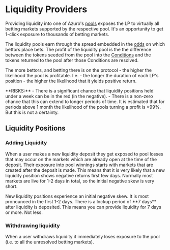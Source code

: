 
# Liquidity Providers

Providing liquidity into one of Azuro's [pools](/concepts/protocol/pools) exposes the LP to virtually all betting markets supported by the
respective pool. It's an opportunity to get 1-click exposure to thousands of betting markets.

The liquidity pools earn through the spread embedded in the [odds](/concepts/protocol/odds) on which bettors place bets. The profit of the
liquidity pool is the the difference between the tokens seeded from the pool into the [Conditions](/concepts/protocol/conditions) and the tokens
returned to the pool after those Conditions are resolved.

The more bettors, and betting there is on the protocol - the higher the likelihood the pool is profitable.
I.e. - the longer the duration of each LP's position - the higher the likelihood that it yields positive return.

<Callout type="alert">
  **RISKS:**
  - There is a significant chance that liquidity positions held under a week can be in the red (in the negative).
  - There is a non-zero chance that this can extend to longer periods of time. It is estimated that for periods above 1 month the likelihood of the pools turning a profit is >99%. But this is not a certainty.
</Callout>


## Liquidity Positions

### Adding Liquidity

When a user makes a new liquidity deposit they get exposed to pool losses that may occur on the markets which are already open at the time of the deposit. Their exposure into pool winnings starts with markets that are created after the deposit is made. This means that it is very likely that a new liquidity position shows negative returns first few days. Normally most markets are live for 1-2 days in total, so the initial negative skew is very short.

<Callout type="warning">
  New liquidity positions experience an initial negative skew. It is most pronounced in the first 1-2 days.
</Callout>

<Callout type="warning">
  There is a lockup period of **7 days** after liquidity is deposited. This means you can provide liquidity for
  7 days or more. Not less.
</Callout>

### Withdrawing liquidity

When a user withdraws liquidity it immediately loses exposure to the pool (i.e. to all the unresolved betting markets).

